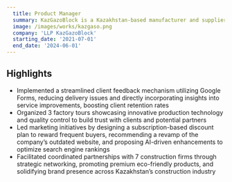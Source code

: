 ```yaml
---
  title: Product Manager
  summary: KazGazoBlock is a Kazakhstan-based manufacturer and supplier of autoclaved aerated concrete blocks, offering high-quality construction materials using modern German production technology.
  image: /images/works/kazgaso.png
  company: 'LLP KazGazoBlock'
  starting_date: '2021-07-01'
  end_date: '2024-06-01'
---
```


## Highlights

- Implemented a streamlined client feedback mechanism utilizing Google Forms, reducing delivery issues and directly incorporating insights
into service improvements, boosting client retention rates
- Organized 3 factory tours showcasing innovative production technology and quality control to build trust with clients and potential partners
- Led marketing initiatives by designing a subscription-based discount plan to reward frequent buyers, recommending a revamp of the
company’s outdated website, and proposing AI-driven enhancements to optimize search engine rankings
- Facilitated coordinated partnerships with 7 construction firms through strategic networking, promoting premium eco-friendly products, and
solidifying brand presence across Kazakhstan’s construction industry
